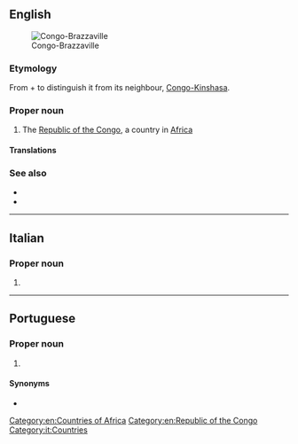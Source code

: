 {{also|Congo Brazzaville}}
==English==
[[File:LocationRCongo.svg|thumb|Congo-Brazzaville]]

===Etymology===
From {{m|en|Congo}} + {{m|en|Brazzaville}} to distinguish it from its neighbour, [[Congo-Kinshasa]].

===Proper noun===
{{en-proper noun}}

# {{senseid|en|Q971}}The [[Republic of the Congo]], a country in [[Africa]]

====Translations====
{{trans-see|id=Q971|Congo}}

===See also===
* {{l|en|Congo-Kinshasa}}
* {{pedia}}

[[Category:en:Countries of Africa]]
[[Category:en:Republic of the Congo]]

----

==Italian==

===Proper noun===
{{it-proper noun}}

# {{l|en|Congo-Brazzaville}}

[[Category:it:Countries]]

----

==Portuguese==

===Proper noun===
{{pt-proper noun|m|head=[[Congo]]-[[Brazzaville]]}}

# {{place|pt|country|in central|continent/Africa|t1=Congo}}

====Synonyms====
* {{l|pt|República do Congo}}